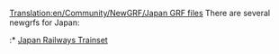 [[Translation:en/Community/NewGRF/Japan GRF files]]
{{en/Expand|grfs set in Japan}}
There are several newgrfs for Japan:
:* [http://www.as-st.com/ttd/japan/index.html Japan Railways Trainset]